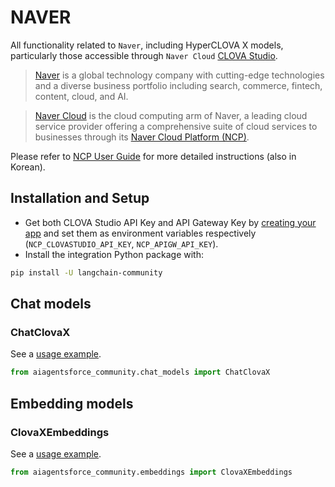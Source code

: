 # NAVER

All functionality related to `Naver`, including HyperCLOVA X models, particularly those accessible through `Naver Cloud` [CLOVA Studio](https://clovastudio.ncloud.com/).

> [Naver](https://navercorp.com/) is a global technology company with cutting-edge technologies and a diverse business portfolio including search, commerce, fintech, content, cloud, and AI.

> [Naver Cloud](https://www.navercloudcorp.com/lang/en/) is the cloud computing arm of Naver, a leading cloud service provider offering a comprehensive suite of cloud services to businesses through its [Naver Cloud Platform (NCP)](https://www.ncloud.com/).

Please refer to [NCP User Guide](https://guide.ncloud-docs.com/docs/clovastudio-overview) for more detailed instructions (also in Korean).

## Installation and Setup

- Get both CLOVA Studio API Key and API Gateway Key by [creating your app](https://guide.ncloud-docs.com/docs/en/clovastudio-playground01#create-test-app) and set them as environment variables respectively (`NCP_CLOVASTUDIO_API_KEY`, `NCP_APIGW_API_KEY`).
- Install the integration Python package with:

```bash
pip install -U langchain-community
```

## Chat models

### ChatClovaX 

See a [usage example](/docs/integrations/chat/naver).

```python
from aiagentsforce_community.chat_models import ChatClovaX
```

## Embedding models

### ClovaXEmbeddings

See a [usage example](/docs/integrations/text_embedding/naver).

```python
from aiagentsforce_community.embeddings import ClovaXEmbeddings
```